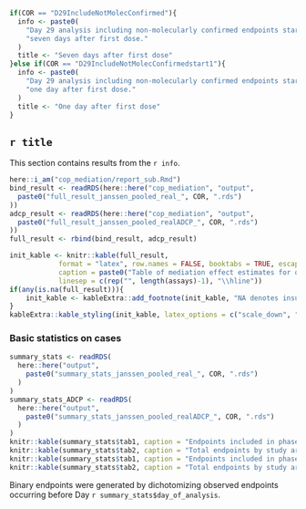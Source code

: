 ```r
if(COR == "D29IncludeNotMolecConfirmed"){
  info <- paste0(
    "Day 29 analysis including non-molecularly confirmed endpoints starting ",
    "seven days after first dose."
  )
  title <- "Seven days after first dose"
}else if(COR == "D29IncludeNotMolecConfirmedstart1"){
  info <- paste0(
    "Day 29 analysis including non-molecularly confirmed endpoints starting ",
    "one day after first dose."
  )
  title <- "One day after first dose"
}

```

## `r title`

This section contains results from the `r info`.

```r
here::i_am("cop_mediation/report_sub.Rmd")
bind_result <- readRDS(here::here("cop_mediation", "output",
  paste0("full_result_janssen_pooled_real_", COR, ".rds")
))
adcp_result <- readRDS(here::here("cop_mediation", "output",
  paste0("full_result_janssen_pooled_realADCP_", COR, ".rds")
))
full_result <- rbind(bind_result, adcp_result)

init_kable <- knitr::kable(full_result, 
            format = "latex", row.names = FALSE, booktabs = TRUE, escape = FALSE,
            caption = paste0("Table of mediation effect estimates for quantitative markers with 95\\% confidence intervals. \\newline{} Direct VE = VE comparing vaccine vs. placebo with marker set to distribution in placebo. \\newline{} Indirect VE = VE in vaccinated comparing observed marker vs. hypothetical marker under placebo. \\newline{} Prop. mediated = fraction of total risk reduction from vaccine attributed to antibody response."),
            linesep = c(rep("", length(assays)-1), "\\hline"))
if(any(is.na(full_result))){
	init_kable <- kableExtra::add_footnote(init_kable, "NA denotes insufficient overlap in antibody response between vaccinated and control participants.")
}
kableExtra::kable_styling(init_kable, latex_options = c("scale_down", "hold_position"))
```

### Basic statistics on cases

```r
summary_stats <- readRDS(
  here::here("output", 
    paste0("summary_stats_janssen_pooled_real_", COR, ".rds")
  )
)
summary_stats_ADCP <- readRDS(
  here::here("output", 
    paste0("summary_stats_janssen_pooled_realADCP_", COR, ".rds")
  )
)
knitr::kable(summary_stats$tab1, caption = "Endpoints included in phase 2 by study arm, binding analysis")
knitr::kable(summary_stats$tab2, caption = "Total endpoints by study arm, binding analysis")
knitr::kable(summary_stats$tab1, caption = "Endpoints included in phase 2 by study arm, ADCP analysis")
knitr::kable(summary_stats$tab2, caption = "Total endpoints by study arm, ADCP analysis")
```

Binary endpoints were generated by dichotomizing observed endpoints occurring before Day `r summary_stats$day_of_analysis`.